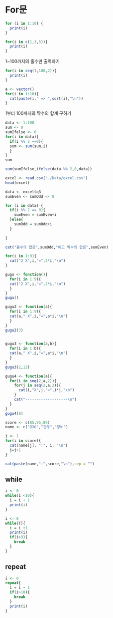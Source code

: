 # For문

```r
for (i in 1:10) {
  print(i)
}
```

```r
for(i in c(1,3,5)){
  print(i)
}
```

1\~100까지의 홀수만 출력하기

```r
for(i in seq(1,100,2)){
  print(i)
}
```

```r
a <- vector()
for(i in 1:10){
  cat(paste(i," => ",sqrt(i),"\n"))
}
```

1부터 100까지의 짝수의 합계 구하기

```r
data <- 1:100
sum <- 0
sumIfelse <- 0
for(i in data){
  if(i %% 2 ==0){
  sum <- sum(sum,i)
  }
}
sum

sum(sumIfelse,ifelse(data %% 2,0,data))


```

```r
excel <- read.csv("./Data/excel.csv")
head(excel)
```

```r
data <- excel$q3
sumEven <- sumOdd <- 0

for (i in data) {
  if(i %% 2 == 0){
    sumEven = sumEven+i
  }else{
    sumOdd = sumOdd+i
  }
    
}

cat("홀수의 합은",sumOdd,"이고 짝수의 합은",sumEven)
```

```r
for(i in 1:9){
  cat("2 X",i,"=",2*i,"\n")
}
```

```r
gugu <- function(){
  for(i in 1:9){
  cat("2 X",i,"=",2*i,"\n")
  }
}
gugu()
```

```r
gugu2 <- function(a){
  for(i in 1:9){
  cat(a," X",i,"=",a*i,"\n")
  }
}
gugu2(3)
  
```

```r
gugu3 <- function(a,b){
  for(i in 1:b){
  cat(a," X",i,"=",a*i,"\n")
  }
}
gugu3(2,12)
```

```r
gugu4 <- function(a){
  for(i in seq(2,a,2)){
    for(j in seq(2,a,2)){
      cat(i,"X",j,"=",i*j,"\n")
    }
    cat("-------------------\n")
  }
}
gugu4(8)
```

```r
score <- c(85,95,89)
name <- c("유비","관우","장비")

j <- 1
for(i in score){
  cat(name[j], ":", i, "\n")
  j=j+1
}

cat(paste(name,":",score,"\n"),sep = "")
```

## while

```r
i <- 0
while(i <10){
  i = i + 1
  print(i)
}
```

```r
i <- 0
while(T){
  i = i +1
  print(i)
  if(i>9){
    break
  }
}
```

## repeat

```r
i <- 0
repeat{
  i = i + 1
  if(i>10){
    break
  }
  print(i)
}
```

